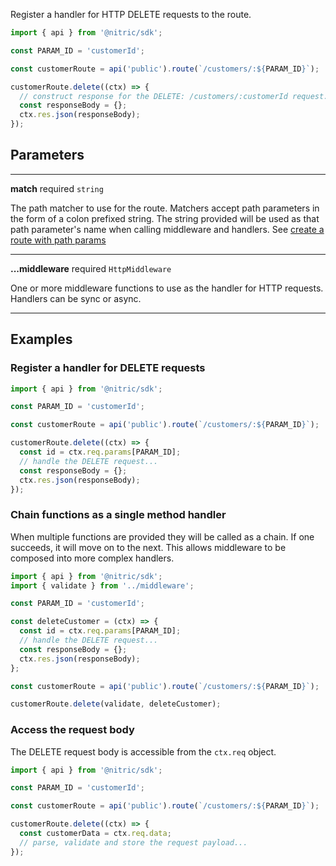 Register a handler for HTTP DELETE requests to the route.

```javascript
import { api } from '@nitric/sdk';

const PARAM_ID = 'customerId';

const customerRoute = api('public').route(`/customers/:${PARAM_ID}`);

customerRoute.delete((ctx) => {
  // construct response for the DELETE: /customers/:customerId request...
  const responseBody = {};
  ctx.res.json(responseBody);
});
```

## Parameters

---

**match** required `string`

The path matcher to use for the route. Matchers accept path parameters in the form of a colon prefixed string. The string provided will be used as that path parameter's name when calling middleware and handlers. See [create a route with path params](#create-a-route-with-path-params)

---

**...middleware** required `HttpMiddleware`

One or more middleware functions to use as the handler for HTTP requests. Handlers can be sync or async.

---

## Examples

### Register a handler for DELETE requests

```javascript
import { api } from '@nitric/sdk';

const PARAM_ID = 'customerId';

const customerRoute = api('public').route(`/customers/:${PARAM_ID}`);

customerRoute.delete((ctx) => {
  const id = ctx.req.params[PARAM_ID];
  // handle the DELETE request...
  const responseBody = {};
  ctx.res.json(responseBody);
});
```

### Chain functions as a single method handler

When multiple functions are provided they will be called as a chain. If one succeeds, it will move on to the next. This allows middleware to be composed into more complex handlers.

```javascript
import { api } from '@nitric/sdk';
import { validate } from '../middleware';

const PARAM_ID = 'customerId';

const deleteCustomer = (ctx) => {
  const id = ctx.req.params[PARAM_ID];
  // handle the DELETE request...
  const responseBody = {};
  ctx.res.json(responseBody);
};

const customerRoute = api('public').route(`/customers/:${PARAM_ID}`);

customerRoute.delete(validate, deleteCustomer);
```

### Access the request body

The DELETE request body is accessible from the `ctx.req` object.

```javascript
import { api } from '@nitric/sdk';

const PARAM_ID = 'customerId';

const customerRoute = api('public').route(`/customers/:${PARAM_ID}`);

customerRoute.delete((ctx) => {
  const customerData = ctx.req.data;
  // parse, validate and store the request payload...
});
```
